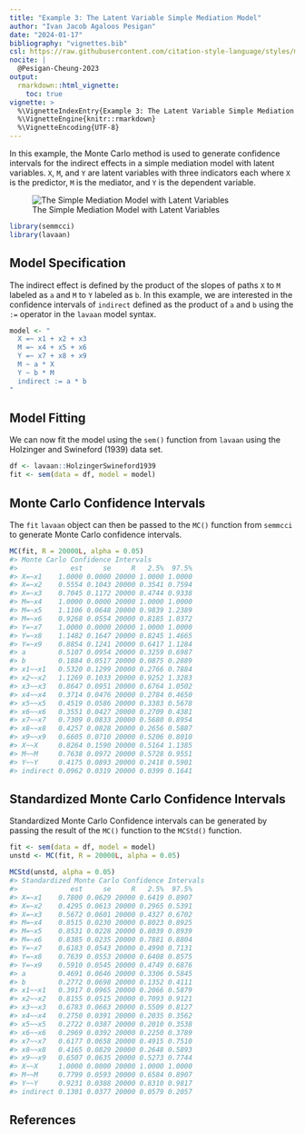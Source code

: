 ```yaml
---
title: "Example 3: The Latent Variable Simple Mediation Model"
author: "Ivan Jacob Agaloos Pesigan"
date: "2024-01-17"
bibliography: "vignettes.bib"
csl: https://raw.githubusercontent.com/citation-style-language/styles/master/apa.csl
nocite: |
  @Pesigan-Cheung-2023
output:
  rmarkdown::html_vignette:
    toc: true
vignette: >
  %\VignetteIndexEntry{Example 3: The Latent Variable Simple Mediation Model}
  %\VignetteEngine{knitr::rmarkdown}
  %\VignetteEncoding{UTF-8}
---
```


<!-- vignettes/example-3-latent.Rmd is generated from .setup/vignettes/example-3-latent.Rmd.orig. Please edit that file -->





In this example,
the Monte Carlo method is used to generate confidence intervals
for the indirect effects in a simple mediation model with latent variables.
`X`, `M`, and `Y` are latent variables with three indicators each
where `X` is the predictor, `M` is the mediator,
and `Y` is the dependent variable.

![The Simple Mediation Model with Latent Variables](https://raw.githubusercontent.com/jeksterslab/semmcci/main/.setup/latex/figures/png/latent.png)


```r
library(semmcci)
library(lavaan)
```

## Model Specification

The indirect effect is defined by the product of the slopes
of paths `X` to `M` labeled as `a` and `M` to `Y` labeled as `b`.
In this example, we are interested in the confidence intervals of `indirect`
defined as the product of `a` and `b` using the `:=` operator
in the `lavaan` model syntax.


```r
model <- "
  X =~ x1 + x2 + x3
  M =~ x4 + x5 + x6
  Y =~ x7 + x8 + x9
  M ~ a * X
  Y ~ b * M
  indirect := a * b
"
```

## Model Fitting

We can now fit the model using the `sem()` function from `lavaan` using the Holzinger and Swineford (1939) data set.


```r
df <- lavaan::HolzingerSwineford1939
fit <- sem(data = df, model = model)
```

## Monte Carlo Confidence Intervals

The `fit` `lavaan` object can then be passed to the `MC()` function from `semmcci`
to generate Monte Carlo confidence intervals.


```r
MC(fit, R = 20000L, alpha = 0.05)
#> Monte Carlo Confidence Intervals
#>             est     se     R   2.5%  97.5%
#> X=~x1    1.0000 0.0000 20000 1.0000 1.0000
#> X=~x2    0.5554 0.1043 20000 0.3541 0.7594
#> X=~x3    0.7045 0.1172 20000 0.4744 0.9338
#> M=~x4    1.0000 0.0000 20000 1.0000 1.0000
#> M=~x5    1.1106 0.0648 20000 0.9839 1.2389
#> M=~x6    0.9268 0.0554 20000 0.8185 1.0372
#> Y=~x7    1.0000 0.0000 20000 1.0000 1.0000
#> Y=~x8    1.1482 0.1647 20000 0.8245 1.4665
#> Y=~x9    0.8854 0.1241 20000 0.6417 1.1284
#> a        0.5107 0.0954 20000 0.3259 0.6987
#> b        0.1884 0.0517 20000 0.0875 0.2889
#> x1~~x1   0.5320 0.1299 20000 0.2766 0.7884
#> x2~~x2   1.1269 0.1033 20000 0.9252 1.3283
#> x3~~x3   0.8647 0.0951 20000 0.6764 1.0502
#> x4~~x4   0.3714 0.0476 20000 0.2784 0.4650
#> x5~~x5   0.4519 0.0586 20000 0.3383 0.5678
#> x6~~x6   0.3551 0.0427 20000 0.2709 0.4381
#> x7~~x7   0.7309 0.0833 20000 0.5680 0.8954
#> x8~~x8   0.4257 0.0828 20000 0.2656 0.5887
#> x9~~x9   0.6605 0.0710 20000 0.5206 0.8010
#> X~~X     0.8264 0.1590 20000 0.5164 1.1385
#> M~~M     0.7638 0.0972 20000 0.5728 0.9551
#> Y~~Y     0.4175 0.0893 20000 0.2418 0.5901
#> indirect 0.0962 0.0319 20000 0.0399 0.1641
```

## Standardized Monte Carlo Confidence Intervals

Standardized Monte Carlo Confidence intervals can be generated by passing the result of the `MC()` function to the `MCStd()` function.


```r
fit <- sem(data = df, model = model)
unstd <- MC(fit, R = 20000L, alpha = 0.05)
```


```r
MCStd(unstd, alpha = 0.05)
#> Standardized Monte Carlo Confidence Intervals
#>             est     se     R   2.5%  97.5%
#> X=~x1    0.7800 0.0629 20000 0.6419 0.8907
#> X=~x2    0.4295 0.0613 20000 0.2965 0.5391
#> X=~x3    0.5672 0.0601 20000 0.4327 0.6702
#> M=~x4    0.8515 0.0230 20000 0.8023 0.8925
#> M=~x5    0.8531 0.0228 20000 0.8039 0.8939
#> M=~x6    0.8385 0.0235 20000 0.7881 0.8804
#> Y=~x7    0.6183 0.0543 20000 0.4990 0.7131
#> Y=~x8    0.7639 0.0553 20000 0.6408 0.8575
#> Y=~x9    0.5910 0.0545 20000 0.4749 0.6876
#> a        0.4691 0.0646 20000 0.3306 0.5845
#> b        0.2772 0.0698 20000 0.1352 0.4111
#> x1~~x1   0.3917 0.0965 20000 0.2066 0.5879
#> x2~~x2   0.8155 0.0515 20000 0.7093 0.9121
#> x3~~x3   0.6783 0.0663 20000 0.5509 0.8127
#> x4~~x4   0.2750 0.0391 20000 0.2035 0.3562
#> x5~~x5   0.2722 0.0387 20000 0.2010 0.3538
#> x6~~x6   0.2969 0.0392 20000 0.2250 0.3789
#> x7~~x7   0.6177 0.0658 20000 0.4915 0.7510
#> x8~~x8   0.4165 0.0829 20000 0.2648 0.5893
#> x9~~x9   0.6507 0.0635 20000 0.5273 0.7744
#> X~~X     1.0000 0.0000 20000 1.0000 1.0000
#> M~~M     0.7799 0.0593 20000 0.6584 0.8907
#> Y~~Y     0.9231 0.0388 20000 0.8310 0.9817
#> indirect 0.1301 0.0377 20000 0.0579 0.2057
```

## References
